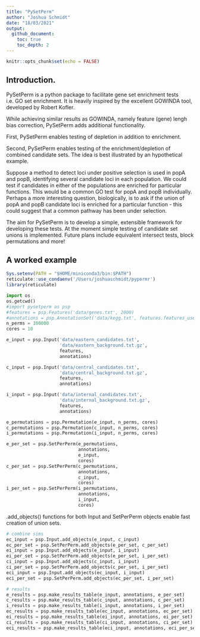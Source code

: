 ```yaml
---
title: "PySetPerm"
author: "Joshua Schmidt"
date: "18/03/2021"
output: 
  github_document:
    toc: true
    toc_depth: 2
---
```


```r
knitr::opts_chunk$set(echo = FALSE)
```

## Introduction.  

PySetPerm is a python package to facilitate gene set enrichment tests i.e. GO set enrichment. It is heavily inspired by the excellent GOWINDA tool, developed by Robert Kofler.  

While achieving similar results as GOWINDA, namely feature (gene) lengh bias correction, PySetPerm adds additional functionality.  

First, PySetPerm enables testing of depletion in addition to enrichment.  

Second, PySetPerm enables testing of the enrichment/depletion of combined candidate sets. The idea is best illustrated by an hypothetical example.  

Suppose a method to detect loci under positive selection is used in popA and popB, identifying several candidate loci in each population. We could test if candidates in either of the populations are enriched for particular functions. This would be a common GO test for popA and popB individually. Perhaps a more interesting question, biologically, is to ask if the union of popA and popB candidate loci is enriched for a particular function - this could suggest that a common pathway has been under selection. 

The aim for PySetPerm is to develop a simple, extensible framework for developing these tests.  At the moment simple testing of candidate set unions is implemented. Future plans include equivalent intersect tests, block permutations and more!  

## A worked example
```r
Sys.setenv(PATH = "$HOME/miniconda3/bin:$PATH")
reticulate::use_condaenv('/Users/joshuaschmidt/pypermr')
library(reticulate)
```

```python
import os
os.getcwd()
#import pysetperm as psp
#features = psp.Features('data/genes.txt', 2000)
#annotations = psp.AnnotationSet('data/kegg.txt', features.features_user_def, 5)
n_perms = 100000
cores = 10
```

```python
e_input = psp.Input('data/eastern_candidates.txt',
                    'data/eastern_background.txt.gz',
                    features,
                    annotations)

c_input = psp.Input('data/central_candidates.txt',
                    'data/central_background.txt.gz',
                    features,
                    annotations)

i_input = psp.Input('data/internal_candidates.txt',
                    'data/internal_background.txt.gz',
                    features,
                    annotations)

```


```python
e_permutations = psp.Permutation(e_input, n_perms, cores)
c_permutations = psp.Permutation(c_input, n_perms, cores)
i_permutations = psp.Permutation(i_input, n_perms, cores)

e_per_set = psp.SetPerPerm(e_permutations,
                           annotations,
                           e_input,
                           cores)
c_per_set = psp.SetPerPerm(c_permutations,
                           annotations,
                           c_input,
                           cores)
i_per_set = psp.SetPerPerm(i_permutations,
                           annotations,
                           i_input,
                           cores)
```

.add_objects() functions for both Input and SetPerPerm objects enable fast creation of union sets.  

```python
# combine sims
ec_input = psp.Input.add_objects(e_input, c_input)
ec_per_set = psp.SetPerPerm.add_objects(e_per_set, c_per_set)
ei_input = psp.Input.add_objects(e_input, i_input)
ei_per_set = psp.SetPerPerm.add_objects(e_per_set, i_per_set)
ci_input = psp.Input.add_objects(c_input, i_input)
ci_per_set = psp.SetPerPerm.add_objects(c_per_set, i_per_set)
eci_input = psp.Input.add_objects(ec_input, i_input)
eci_per_set = psp.SetPerPerm.add_objects(ec_per_set, i_per_set)

```

```python
# results
e_results = psp.make_results_table(e_input, annotations, e_per_set)
c_results = psp.make_results_table(c_input, annotations, c_per_set)
i_results = psp.make_results_table(i_input, annotations, i_per_set)
ec_results = psp.make_results_table(ec_input, annotations, ec_per_set)
ei_results = psp.make_results_table(ei_input, annotations, ei_per_set)
ci_results = psp.make_results_table(ci_input, annotations, ci_per_set)
eci_results = psp.make_results_table(eci_input, annotations, eci_per_set)
```

